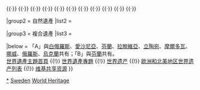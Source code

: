 {{Navbox
|name  = 瑞典世界遗产
|title = {{flagdeco|SWE}} [[瑞典世界遺產列表|瑞典世界遺產]]
|state = autocollapse
|image = {{location map+ |Sweden |width=120px |caption= |places=
<!-- 文化遺產 /-->
         <!-- ↓1187斯特鲁维地理探测弧线 /-->
             {{location map~ |Sweden |label= |position= |link= |mark=Red ff0000 pog.svg |marksize=4
                |lat_deg=68 |lat_min=15 |lat_sec=18 |lat_dir=N
                |lon_deg=22 |lon_min=58 |lon_sec=59 |lon_dir=E
             }}
             {{location map~ |Sweden |label=1187 |position= |link= |mark=Red ff0000 pog.svg |marksize=4
                |lat_deg=67 |lat_min=16 |lat_sec=36 |lat_dir=N
                |lon_deg=23 |lon_min=14 |lon_sec=35 |lon_dir=E
             }}
             {{location map~ |Sweden |label= |position= |link= |mark=Red ff0000 pog.svg |marksize=4
                |lat_deg=66 |lat_min=38 |lat_sec=47 |lat_dir=N
                |lon_deg=23 |lon_min=46 |lon_sec=55 |lon_dir=E
             }}
             {{location map~ |Sweden |label= |position= |link= |mark=Red ff0000 pog.svg |marksize=4
                |lat_deg=66 |lat_min=1 |lat_sec=5 |lat_dir=N
                |lon_deg=23 |lon_min=55 |lon_sec=21 |lon_dir=E
             }}
         <!-- ↑1187斯特鲁维地理探测弧线 /-->
         <!-- ↓1814海爾辛蘭帶有裝飾的農舍 /-->
             {{location map~ |Sweden |label= |position= |link= |mark=Blue 0080ff pog.svg |marksize=4
                |lat_deg=61 |lat_min=42 |lat_sec=26 |lat_dir=N
                |lon_deg=16 |lon_min=11 |lon_sec=45 |lon_dir=E
             }}
             {{location map~ |Sweden |label= |position= |link= |mark=Blue 0080ff pog.svg |marksize=4
                |lat_deg=61 |lat_min=31 |lat_sec=56 |lat_dir=N
                |lon_deg=16 |lon_min=22 |lon_sec=4 |lon_dir=E
             }}
             {{location map~ |Sweden |label= |position= |link= |mark=Blue 0080ff pog.svg |marksize=4
                |lat_deg=61 |lat_min=23 |lat_sec=53 |lat_dir=N
                |lon_deg=16 |lon_min=2 |lon_sec=45 |lon_dir=E
             }}
             {{location map~ |Sweden |label= |position= |link= |mark=Blue 0080ff pog.svg |marksize=4
                |lat_deg=61 |lat_min=23 |lat_sec=24 |lat_dir=N
                |lon_deg=16 |lon_min=3 |lon_sec=5 |lon_dir=E
             }}
             {{location map~ |Sweden |label= |position= |link= |mark=Blue 0080ff pog.svg |marksize=4
                |lat_deg=61 |lat_min=47 |lat_sec=47 |lat_dir=N
                |lon_deg=14 |lon_min=38 |lon_sec=4 |lon_dir=E
             }}
             {{location map~ |Sweden |label=1814 |position=top |link= |mark=Blue 0080ff pog.svg |marksize=4
                |lat_deg=61 |lat_min=55 |lat_sec=49 |lat_dir=N
                |lon_deg=15 |lon_min=52 |lon_sec=40 |lon_dir=E
             }}
             {{location map~ |Sweden |label= |position= |link= |mark=Blue 0080ff pog.svg |marksize=4
                |lat_deg=61 |lat_min=16 |lat_sec=20 |lat_dir=N
                |lon_deg=16 |lon_min=59 |lon_sec=36 |lon_dir=E
             }}
         <!-- ↑1814海爾辛蘭帶有裝飾的農舍 /-->
             {{location map~ |Sweden |label=555 |position=left |link=比爾卡 |mark=Blue 0080ff pog.svg 
                |lat_deg=59 |lat_min=20 |lat_sec=6.5 |lat_dir=N
                |lon_deg=17 |lon_min=32 |lon_sec=33.5 |lon_dir=E
             }}
             {{location map~ |Sweden |label=556 |position=left |link=恩厄爾斯貝里鐵工廠 |mark=Blue 0080ff pog.svg 
                |lat_deg=59 |lat_min=58 |lat_sec=0.012 |lat_dir=N
                |lon_deg=16 |lon_min=0 |lon_sec=29.988 |lon_dir=E
             }}
             {{location map~ |Sweden |label=557 |position= |link=塔努姆斯海德 |mark=Blue 0080ff pog.svg 
                |lat_deg=58 |lat_min=42 |lat_sec=3.996 |lat_dir=N
                |lon_deg=11 |lon_min=20 |lon_sec=27.996 |lon_dir=E
             }}
             {{location map~ |Sweden |label=558 |position=bottom |link=林地公墓 |mark=Blue 0080ff pog.svg 
                |lat_deg=59 |lat_min=16 |lat_sec=32.016 |lat_dir=N
                |lon_deg=18 |lon_min=5 |lon_sec=57.984 |lon_dir=E
             }}
             {{location map~ |Sweden |label=559 |position=top |link=卓宁霍姆宫 |mark=Blue 0080ff pog.svg 
                |lat_deg=59 |lat_min=19 |lat_sec=23.016 |lat_dir=N
                |lon_deg=17 |lon_min=52 |lon_sec=59.988 |lon_dir=E
             }}
             {{location map~ |Sweden |label=731 |position= |link=維斯比 |mark=Blue 0080ff pog.svg 
                |lat_deg=57 |lat_min=38 |lat_sec=30.012 |lat_dir=N
                |lon_deg=18 |lon_min=17 |lon_sec=44.988 |lon_dir=E
             }}
             {{location map~ |Sweden |label=762 |position= |link=加默尔斯塔德教堂村 |mark=Blue 0080ff pog.svg 
                |lat_deg=65 |lat_min=38 |lat_sec=45.996 |lat_dir=N
                |lon_deg=22 |lon_min=1 |lon_sec=42.996 |lon_dir=E
             }}
             {{location map~ |Sweden |label=871 |position=bottom |link=卡尔斯克鲁纳 |mark=Blue 0080ff pog.svg 
                |lat_deg=56 |lat_min=10 |lat_sec=0.012 |lat_dir=N
                |lon_deg=15 |lon_min=34 |lon_sec=59.988 |lon_dir=E
             }}
             {{location map~ |Sweden |label=968 |position= |link=厄蘭島南部農業景觀 |mark=Blue 0080ff pog.svg 
                |lat_deg=56 |lat_min=19 |lat_sec=30 |lat_dir=N
                |lon_deg=16 |lon_min=28 |lon_sec=59.988 |lon_dir=E
             }}
             {{location map~ |Sweden |label=1027 |position= |link= |mark=Blue 0080ff pog.svg 
                |lat_deg=60 |lat_min=36 |lat_sec=16.992 |lat_dir=N
                |lon_deg=15 |lon_min=37 |lon_sec=50.988 |lon_dir=E
             }}
             {{location map~ |Sweden |label=1134 |position= |link=瓦尔贝里广播电台 |mark=Blue 0080ff pog.svg 
                |lat_deg=57 |lat_min=6 |lat_sec=0 |lat_dir=N
                |lon_deg=12 |lon_min=22 |lon_sec=60 |lon_dir=E
             }}
<!-- 自然遺產 /-->
             {{location map~ |Sweden |label=898 |position= |link= |mark=Green 00ff00 pog.svg 
                |lat_deg=63 |lat_min=0 |lat_sec=0 |lat_dir=N
                |lon_deg=18 |lon_min=30 |lon_sec=0 |lon_dir=E
             }}
<!-- 複合遺產 /-->
         <!-- ↓774拉普人居住区 /-->
             {{location map~ |Sweden |label=774 |position=top |link= |mark=Yellow ffff00 pog.svg |marksize=4
                |lat_deg=67 |lat_min=25 |lat_sec=60 |lat_dir=N
                |lon_deg=16 |lon_min=40 |lon_sec=0 |lon_dir=E
             }}
             {{location map~ |Sweden |label= |position= |link=拉普人居住区 |mark=Yellow ffff00 pog.svg |marksize=4
                |lat_deg=67 |lat_min=19 |lat_sec=60 |lat_dir=N
                |lon_deg=17 |lon_min=34 |lon_sec=60 |lon_dir=E
             }}
             {{location map~ |Sweden |label= |position= |link= |mark=Yellow ffff00 pog.svg |marksize=4
                |lat_deg=67 |lat_min=42 |lat_sec=20 |lat_dir=N
                |lon_deg=17 |lon_min=49 |lon_sec=60 |lon_dir=E
             }}
             {{location map~ |Sweden |label= |position= |link= |mark=Yellow ffff00 pog.svg |marksize=4
                |lat_deg=67 |lat_min=27 |lat_sec=0 |lat_dir=N
                |lon_deg=19 |lon_min=31 |lon_sec=60 |lon_dir=E
             }}
             {{location map~ |Sweden |label= |position= |link= |mark=Yellow ffff00 pog.svg |marksize=4
                |lat_deg=67 |lat_min=7 |lat_sec=60 |lat_dir=N
                |lon_deg=20 |lon_min=0 |lon_sec=0 |lon_dir=E
             }}
             {{location map~ |Sweden |label= |position= |link= |mark=Yellow ffff00 pog.svg |marksize=4
                |lat_deg=66 |lat_min=55 |lat_sec=0 |lat_dir=N
                |lon_deg=20 |lon_min=18 |lon_sec=0 |lon_dir=E
             }}
             {{location map~ |Sweden |label= |position= |link= |mark=Yellow ffff00 pog.svg |marksize=4
                |lat_deg=67 |lat_min=7 |lat_sec=0 |lat_dir=N
                |lon_deg=16 |lon_min=33 |lon_sec=0 |lon_dir=E
             }}
             {{location map~ |Sweden |label= |position= |link= |mark=Yellow ffff00 pog.svg |marksize=4
                |lat_deg=67 |lat_min=7 |lat_sec=60 |lat_dir=N
                |lon_deg=18 |lon_min=18 |lon_sec=0 |lon_dir=E
             }}
             {{location map~ |Sweden |label= |position= |link= |mark=Yellow ffff00 pog.svg |marksize=4
                |lat_deg=67 |lat_min=6 |lat_sec=0 |lat_dir=N
                |lon_deg=17 |lon_min=12 |lon_sec=0 |lon_dir=E
             }}
         <!-- ↑774拉普人居住区 /-->
         }}

|basestyle  = background:#D1E5F2;
|titlestyle = background-color: #B5D8EF
|belowstyle = font-size:85%;

|group1 = 文化遺產
|list1  = <div>
{{nowrap|{{colortext|555|c=blue}}：[[比爾卡]]和[[霍高爾登]]}}{{·}}
{{nowrap|{{colortext|556|c=blue}}：[[恩厄爾斯貝里鐵工廠|恩格尔斯堡铁矿工场]]}}{{·}}
{{nowrap|{{colortext|557|c=blue}}：[[塔努姆斯海德|塔努姆岩刻畫]]}}{{·}}
{{nowrap|{{colortext|558|c=blue}}：[[林地公墓]]}}{{·}}
{{nowrap|{{colortext|559|c=blue}}：[[卓宁霍姆宫|卓宁霍姆王家领地]]}}{{·}}
{{nowrap|{{colortext|731|c=blue}}：[[維斯比|汉萨同盟城市维斯比]]}}{{·}}
{{nowrap|{{colortext|762|c=blue}}：[[加默尔斯塔德教堂村|吕勒奥的加默尔斯塔德教堂村]]}}{{·}}
{{nowrap|{{colortext|871|c=blue}}：[[卡爾斯克魯納海軍基地|卡尔斯克鲁纳军港]]}}{{·}}
{{nowrap|{{colortext|968|c=blue}}：[[厄蘭島南部農業景觀]]}}{{·}}
{{nowrap|{{colortext|1027|c=blue}}：[[法伦的大铜山矿区]]}}{{·}}
{{nowrap|{{colortext|1134|c=blue}}：[[瓦尔贝里广播电台|威堡广播站]]}}{{·}}
{{nowrap|{{colortext|1187|c=red}}{{smallsup|A}}：[[斯特鲁维测地弧|斯特鲁维地理探测弧线]]}}{{nowrap|（瑞典境內有4處，合共34處）}}{{·}}
{{nowrap|{{colortext|1814|c=blue}}：[[赫爾辛蘭帶裝飾的農舍]]}}{{nowrap|（共7處）}}
</div>

|group2 = 自然遺產
|list2  = <div>
{{nowrap|{{colortext|898|c=limegreen}}{{smallsup|B}}：[[高海岸]]／[[克瓦爾肯|克瓦尔肯群岛]]}}{{nowrap|（瑞典境內有1處，合共3處）}}
</div>

|group3 = 複合遺產
|list3  = <div>
{{nowrap|{{colortext|774|c=gold}}：[[拉普人居住区]]}}{{nowrap|（共9處）}}
</div>

|below = 「A」與[[白俄羅斯]]、[[愛沙尼亞]]、[[芬蘭]]、[[拉脫維亞]]、[[立陶宛]]、[[摩爾多瓦]]、[[挪威]]、[[俄羅斯]]、[[烏克蘭]]共有；「B」與[[芬蘭]]共有。<br/>[[Portal:世界遗产|世界遺產主題首頁]] {{!}} [[WikiProject:世界遗产|世界遺產專題]] {{!}} [[世界遗产]] {{!}} [[欧洲和北美地区世界遗产列表]] {{!}} [[:Commons:Category:World Heritage Sites in Sweden|维基共享资源]]
}}<noinclude>

{{collapsible option}}

[[Category:瑞典世界遗产|*]]
[[Category:歐洲和北美地區世界遺產模板|Sweden]]
[[Category:瑞典模板|World Heritage]]
</noinclude>